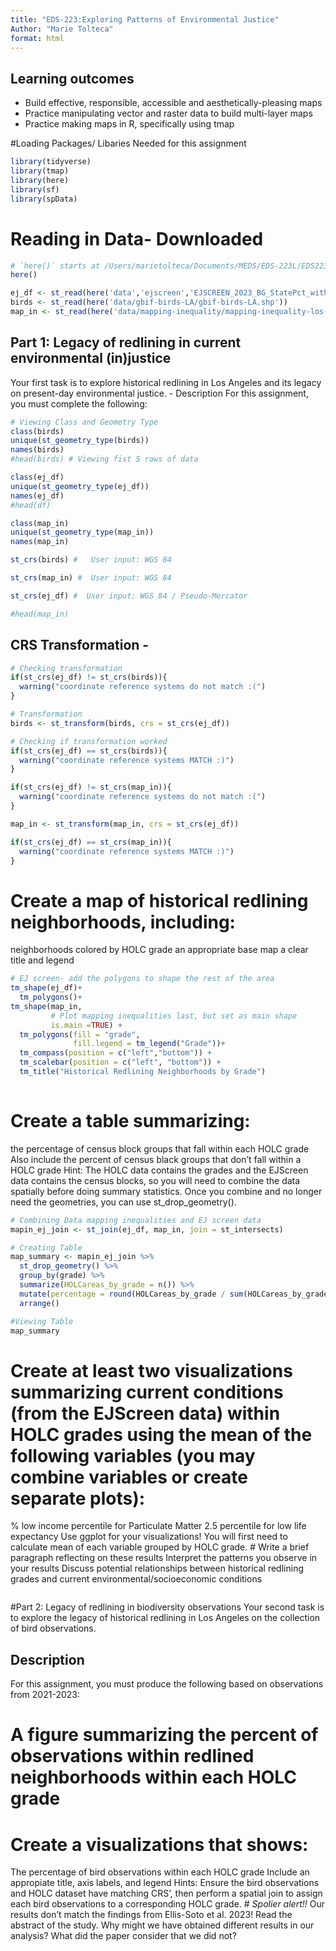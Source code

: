 ```yaml
---
title: "EDS-223:Exploring Patterns of Environmental Justice"
Author: "Marie Tolteca"
format: html
---
```

## Learning outcomes
- Build effective, responsible, accessible and aesthetically-pleasing maps
- Practice manipulating vector and raster data to build multi-layer maps
- Practice making maps in R, specifically using tmap

#Loading Packages/ Libaries Needed for this assignment
```r
library(tidyverse)
library(tmap)
library(here)
library(sf)
library(spData)
```
# Reading in Data- Downloaded
```r
# `here()` starts at /Users/marietolteca/Documents/MEDS/EDS-223L/EDS223-HW
here()

ej_df <- st_read(here('data','ejscreen','EJSCREEN_2023_BG_StatePct_with_AS_CNMI_GU_VI.gdb'))
birds <- st_read(here('data/gbif-birds-LA/gbif-birds-LA.shp'))
map_in <- st_read(here('data/mapping-inequality/mapping-inequality-los-angeles.json'))
```
## Part 1: Legacy of redlining in current environmental (in)justice
Your first task is to explore historical redlining in Los Angeles and its legacy on present-day environmental justice.
- Description
For this assignment, you must complete the following:
```r
# Viewing Class and Geometry Type
class(birds)
unique(st_geometry_type(birds))
names(birds)
#head(birds) # Viewing fist 5 rows of data

class(ej_df)
unique(st_geometry_type(ej_df))
names(ej_df)
#head(df)

class(map_in)
unique(st_geometry_type(map_in))
names(map_in)

st_crs(birds) #   User input: WGS 84 

st_crs(map_in) #  User input: WGS 84 

st_crs(ej_df) #  User input: WGS 84 / Pseudo-Mercator 

#head(map_in)
```
## CRS Transformation - 
```r
# Checking transformation
if(st_crs(ej_df) != st_crs(birds)){
  warning("coordinate reference systems do not match :(")
}

# Transformation
birds <- st_transform(birds, crs = st_crs(ej_df))

# Checking if transformation worked 
if(st_crs(ej_df) == st_crs(birds)){
  warning("coordinate reference systems MATCH :)")
}
```
```r
if(st_crs(ej_df) != st_crs(map_in)){
  warning("coordinate reference systems do not match :(")
}

map_in <- st_transform(map_in, crs = st_crs(ej_df))

if(st_crs(ej_df) == st_crs(map_in)){
  warning("coordinate reference systems MATCH :)")
}
```



#  Create a map of historical redlining neighborhoods, including:
neighborhoods colored by HOLC grade
an appropriate base map
a clear title and legend
```r
# EJ screen- add the polygons to shape the rest of the area
tm_shape(ej_df)+
  tm_polygons()+
tm_shape(map_in,
         # Plot mapping inequalities last, but set as main shape
         is.main =TRUE) + 
  tm_polygons(fill = "grade",
              fill.legend = tm_legend("Grade"))+
  tm_compass(position = c("left","bottom")) +
  tm_scalebar(position = c("left", "bottom")) +
  tm_title("Historical Redlining Neighborhoods by Grade")
  
```

# Create a table summarizing:
the percentage of census block groups that fall within each HOLC grade
Also include the percent of census black groups that don’t fall within a HOLC grade
Hint: The HOLC data contains the grades and the EJScreen data contains the census blocks, so you will need to combine the data spatially before doing summary statistics. Once you combine and no longer need the geometries, you can use st_drop_geometry().
```r
# Combining Data mapping inequalities and EJ screen data
mapin_ej_join <- st_join(ej_df, map_in, join = st_intersects)

# Creating Table
map_summary <- mapin_ej_join %>% 
  st_drop_geometry() %>% 
  group_by(grade) %>% 
  summarize(HOLCareas_by_grade = n()) %>% 
  mutate(percentage = round(HOLCareas_by_grade / sum(HOLCareas_by_grade) * 100, 3)) %>% 
  arrange()

#Viewing Table
map_summary

```
# Create at least two visualizations summarizing current conditions (from the EJScreen data) within HOLC grades using the mean of the following variables (you may combine variables or create separate plots):
% low income
percentile for Particulate Matter 2.5
percentile for low life expectancy
Use ggplot for your visualizations! You will first need to calculate mean of each variable grouped by HOLC grade.
# Write a brief paragraph reflecting on these results
Interpret the patterns you observe in your results
Discuss potential relationships between historical redlining grades and current environmental/socioeconomic conditions
```r

```


#Part 2: Legacy of redlining in biodiversity observations
Your second task is to explore the legacy of historical redlining in Los Angeles on the collection of bird observations.

## Description
For this assignment, you must produce the following based on observations from 2021-2023:

# A figure summarizing the percent of observations within redlined neighborhoods within each HOLC grade

# Create a visualizations that shows:
The percentage of bird observations within each HOLC grade
Include an appropiate title, axis labels, and legend
Hints: Ensure the bird observations and HOLC dataset have matching CRS’, then perform a spatial join to assign each bird observations to a corresponding HOLC grade.
# *Spolier alert!!* Our results don’t match the findings from Ellis-Soto et al. 2023! Read the abstract of the study. Why might we have obtained different results in our analysis? What did the paper consider that we did not?